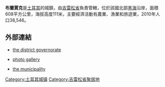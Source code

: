 '''布蘭賈克'''是[[土耳其|土耳其]]的城鎮，由[[吉雷松省|吉雷松省]]負責管轄，位於該國北部[[黑海|黑海]]沿岸，面積608平方公里，海拔高度111米，主要經濟活動有農業、漁業和旅遊業，2010年人口38,546。

==外部連結==
* {{tr icon}} [http://www.bulancak.gov.tr the district governorate]
* [https://web.archive.org/web/20090116232248/http://bulancak.gov.tr/index.php?option=com_zoom&Itemid=53 photo gallery]
* {{tr icon}} [http://www.bulancak-bld.gov.tr/ the municipality] {{Wayback|url=http://www.bulancak-bld.gov.tr/ |date=20090304001902 }}

{{Turkey-geo-stub}}
[[Category:土耳其城镇|Category:土耳其城镇]]
[[Category:吉雷松省聚居地|Category:吉雷松省聚居地]]